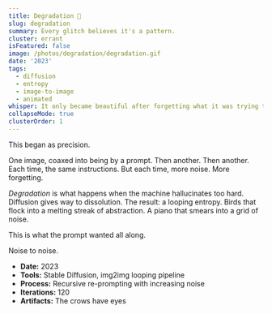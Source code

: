 ```yaml
---
title: Degradation 🎨
slug: degradation
summary: Every glitch believes it's a pattern.
cluster: errant
isFeatured: false
image: /photos/degradation/degradation.gif
date: '2023'
tags:
  - diffusion
  - entropy
  - image-to-image
  - animated
whisper: It only became beautiful after forgetting what it was trying to be.
collapseMode: true
clusterOrder: 1
---
```



<ProjectOverview>
This began as precision.

One image, coaxed into being by a prompt. Then another. Then another.  
Each time, the same instructions. But each time, more noise. More forgetting.

*Degradation* is what happens when the machine hallucinates too hard.  
Diffusion gives way to dissolution.
The result: a looping entropy. Birds that flock into a melting streak of abstraction. A piano that smears into a grid of noise.

This is what the prompt wanted all along.
</ProjectOverview>

<MediaSection title="Meltdowns">
<div className="grid grid-cols-1 sm:grid-cols-2 gap-4">
  <ZoomImage src="/photos/degradation/degradation.gif" alt="Flying crows, frame-decayed" />
  <ZoomImage src="/photos/degradation/piano-melt.gif" alt="Twisted architecture" />
</div>
</MediaSection>

<FieldNote>
Noise to noise.
</FieldNote>

<CollapseMetadata>
  <ul>
    <li><strong>Date:</strong> 2023</li>
    <li><strong>Tools:</strong> Stable Diffusion, img2img looping pipeline</li>
    <li><strong>Process:</strong> Recursive re-prompting with increasing noise</li>
    <li><strong>Iterations:</strong> 120 </li>
    <li><strong>Artifacts:</strong> The crows have eyes</li>
  </ul>
</CollapseMetadata>

<CallToAction email="aaron.demby.jones@gmail.com" />
